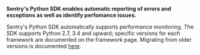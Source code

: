 <Note>
<markdown>

**Sentry's Python SDK enables automatic reporting of errors and exceptions as well as identify perfomance issues.**

Sentry's Python SDK automatically supports performance monitoring. The SDK supports Python 2.7, 3.4 and upward; specific versions for each framework are documented on the framework page. Migrating from older versions is documented [here](./migration/).

</markdown>
</Note>
